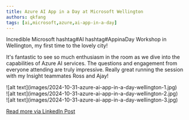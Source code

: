 ```yaml
---
title: Azure AI App in a Day at Microsoft Wellington
authors: qkfang
tags: [ai,microsoft,azure,ai-app-in-a-day]
---
```


Incredible Microsoft hashtag#AI hashtag#AppinaDay Workshop in Wellington, my first time to the lovely city!

It's fantastic to see so much enthusiasm in the room as we dive into the capabilities of Azure AI services. The questions and engagement from everyone attending are truly impressive. Really great running the session with my Insight teammates Ross and Ajay!

<div className="img-grid">
  <div className="img-item">
    ![alt text](images/2024-10-31-azure-ai-app-in-a-day-wellington-1.jpg)
  </div>
  <div className="img-item">
    ![alt text](images/2024-10-31-azure-ai-app-in-a-day-wellington-2.jpg)
  </div>
  <div className="img-item">
    ![alt text](images/2024-10-31-azure-ai-app-in-a-day-wellington-3.jpg)
  </div>
</div>

<a href="https://www.linkedin.com/posts/qkfang_ai-appinaday-activity-7257612486785314818-haBx" target="_blank">Read more via LinkedIn Post</a>


